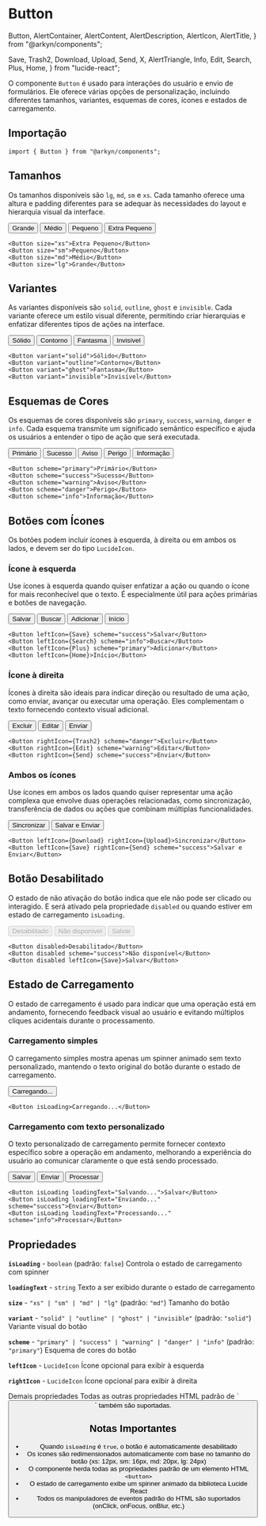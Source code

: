 # Button

  Button,
  AlertContainer,
  AlertContent,
  AlertDescription,
  AlertIcon,
  AlertTitle,
} from "@arkyn/components";

  Save,
  Trash2,
  Download,
  Upload,
  Send,
  X,
  AlertTriangle,
  Info,
  Edit,
  Search,
  Plus,
  Home,
} from "lucide-react";

O componente `Button` é usado para interações do usuário e envio de formulários. Ele oferece várias opções de personalização, incluindo diferentes tamanhos, variantes, esquemas de cores, ícones e estados de carregamento.

## Importação

```tsx
import { Button } from "@arkyn/components";
```

## Tamanhos

Os tamanhos disponíveis são `lg`, `md`, `sm` e `xs`. Cada tamanho oferece uma altura e padding diferentes para se adequar às necessidades do layout e hierarquia visual da interface.

<div className="noContent row">
  <Button size="lg">Grande</Button>
  <Button size="md">Médio</Button>
  <Button size="sm">Pequeno</Button>
  <Button size="xs">Extra Pequeno</Button>
</div>

```tsx
<Button size="xs">Extra Pequeno</Button>
<Button size="sm">Pequeno</Button>
<Button size="md">Médio</Button>
<Button size="lg">Grande</Button>
```

## Variantes

As variantes disponíveis são `solid`, `outline`, `ghost` e `invisible`. Cada variante oferece um estilo visual diferente, permitindo criar hierarquias e enfatizar diferentes tipos de ações na interface.

<div className="noContent row">
  <Button variant="solid">Sólido</Button>
  <Button variant="outline">Contorno</Button>
  <Button variant="ghost">Fantasma</Button>
  <Button variant="invisible">Invisível</Button>
</div>

```tsx
<Button variant="solid">Sólido</Button>
<Button variant="outline">Contorno</Button>
<Button variant="ghost">Fantasma</Button>
<Button variant="invisible">Invisível</Button>
```

## Esquemas de Cores

Os esquemas de cores disponíveis são `primary`, `success`, `warning`, `danger` e `info`. Cada esquema transmite um significado semântico específico e ajuda os usuários a entender o tipo de ação que será executada.

<div className="noContent row">
  <Button scheme="primary">Primário</Button>
  <Button scheme="success">Sucesso</Button>
  <Button scheme="warning">Aviso</Button>
  <Button scheme="danger">Perigo</Button>
  <Button scheme="info">Informação</Button>
</div>

```tsx
<Button scheme="primary">Primário</Button>
<Button scheme="success">Sucesso</Button>
<Button scheme="warning">Aviso</Button>
<Button scheme="danger">Perigo</Button>
<Button scheme="info">Informação</Button>
```

## Botões com Ícones

Os botões podem incluir ícones à esquerda, à direita ou em ambos os lados, e devem ser do tipo `LucideIcon`.

### Ícone à esquerda

Use ícones à esquerda quando quiser enfatizar a ação ou quando o ícone for mais reconhecível que o texto. É especialmente útil para ações primárias e botões de navegação.

<div className="noContent row">
  <Button leftIcon={Save} scheme="success">
    Salvar
  </Button>
  <Button leftIcon={Search} scheme="info">
    Buscar
  </Button>
  <Button leftIcon={Plus} scheme="primary">
    Adicionar
  </Button>
  <Button leftIcon={Home}>Início</Button>
</div>

```tsx
<Button leftIcon={Save} scheme="success">Salvar</Button>
<Button leftIcon={Search} scheme="info">Buscar</Button>
<Button leftIcon={Plus} scheme="primary">Adicionar</Button>
<Button leftIcon={Home}>Início</Button>
```

### Ícone à direita

Ícones à direita são ideais para indicar direção ou resultado de uma ação, como enviar, avançar ou executar uma operação. Eles complementam o texto fornecendo contexto visual adicional.

<div className="noContent row">
  <Button rightIcon={Trash2} scheme="danger">
    Excluir
  </Button>
  <Button rightIcon={Edit} scheme="warning">
    Editar
  </Button>
  <Button rightIcon={Send} scheme="success">
    Enviar
  </Button>
</div>

```tsx
<Button rightIcon={Trash2} scheme="danger">Excluir</Button>
<Button rightIcon={Edit} scheme="warning">Editar</Button>
<Button rightIcon={Send} scheme="success">Enviar</Button>
```

### Ambos os ícones

Use ícones em ambos os lados quando quiser representar uma ação complexa que envolve duas operações relacionadas, como sincronização, transferência de dados ou ações que combinam múltiplas funcionalidades.

<div className="noContent row">
  <Button leftIcon={Download} rightIcon={Upload}>
    Sincronizar
  </Button>
  <Button leftIcon={Save} rightIcon={Send} scheme="success">
    Salvar e Enviar
  </Button>
</div>

```tsx
<Button leftIcon={Download} rightIcon={Upload}>Sincronizar</Button>
<Button leftIcon={Save} rightIcon={Send} scheme="success">Salvar e Enviar</Button>
```

## Botão Desabilitado

O estado de não ativação do botão indica que ele não pode ser clicado ou interagido. E será ativado pela propriedade `disabled` ou quando estiver em estado de carregamento `isLoading`.

<div className="noContent row">
  <Button disabled>Desabilitado</Button>
  <Button disabled scheme="success">
    Não disponível
  </Button>
  <Button disabled leftIcon={Save}>
    Salvar
  </Button>
</div>

```tsx
<Button disabled>Desabilitado</Button>
<Button disabled scheme="success">Não disponível</Button>
<Button disabled leftIcon={Save}>Salvar</Button>
```

## Estado de Carregamento

O estado de carregamento é usado para indicar que uma operação está em andamento, fornecendo feedback visual ao usuário e evitando múltiplos cliques acidentais durante o processamento.

### Carregamento simples

O carregamento simples mostra apenas um spinner animado sem texto personalizado, mantendo o texto original do botão durante o estado de carregamento.

<div className="noContent">
  <Button isLoading>Carregando...</Button>
</div>

```tsx
<Button isLoading>Carregando...</Button>
```

### Carregamento com texto personalizado

O texto personalizado de carregamento permite fornecer contexto específico sobre a operação em andamento, melhorando a experiência do usuário ao comunicar claramente o que está sendo processado.

<div className="noContent row">
  <Button isLoading loadingText="Salvando...">
    Salvar
  </Button>
  <Button isLoading loadingText="Enviando..." scheme="success">
    Enviar
  </Button>
  <Button isLoading loadingText="Processando..." scheme="info">
    Processar
  </Button>
</div>

```tsx
<Button isLoading loadingText="Salvando...">Salvar</Button>
<Button isLoading loadingText="Enviando..." scheme="success">Enviar</Button>
<Button isLoading loadingText="Processando..." scheme="info">Processar</Button>
```

## Propriedades

**`isLoading`** - `boolean` (padrão: `false`)
Controla o estado de carregamento com spinner

**`loadingText`** - `string`
Texto a ser exibido durante o estado de carregamento

**`size`** - `"xs" | "sm" | "md" | "lg"` (padrão: `"md"`)
Tamanho do botão

**`variant`** - `"solid" | "outline" | "ghost" | "invisible"` (padrão: `"solid"`)
Variante visual do botão

**`scheme`** - `"primary" | "success" | "warning" | "danger" | "info"` (padrão: `"primary"`)
Esquema de cores do botão

**`leftIcon`** - `LucideIcon`
Ícone opcional para exibir à esquerda

**`rightIcon`** - `LucideIcon`
Ícone opcional para exibir à direita

<AlertContainer schema="info">
  <AlertIcon />
  <AlertContent>
    <AlertTitle>Demais propriedades</AlertTitle>
    <AlertDescription>
      Todas as outras propriedades HTML padrão de `<button>` também são suportadas.
    </AlertDescription>
  </AlertContent>
</AlertContainer>

## Notas Importantes

- Quando `isLoading` é `true`, o botão é automaticamente desabilitado
- Os ícones são redimensionados automaticamente com base no tamanho do botão (xs: 12px, sm: 16px, md: 20px, lg: 24px)
- O componente herda todas as propriedades padrão de um elemento HTML `<button>`
- O estado de carregamento exibe um spinner animado da biblioteca Lucide React
- Todos os manipuladores de eventos padrão do HTML são suportados (onClick, onFocus, onBlur, etc.)
